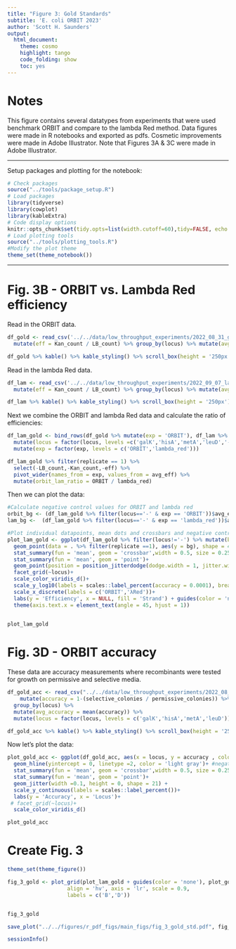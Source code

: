 ```yaml
---
title: "Figure 3: Gold Standards"
subtitle: 'E. coli ORBIT 2023'
author: 'Scott H. Saunders'
output:
  html_document:
    theme: cosmo
    highlight: tango
    code_folding: show
    toc: yes
---
```



# Notes

This figure contains several datatypes from experiments that were used benchmark ORBIT and compare to the lambda Red method. Data figures were made in R notebooks and exported as pdfs. Cosmetic improvements were made in Adobe Illustrator. Note that Figures 3A & 3C were made in Adobe Illustrator.

----

Setup packages and plotting for the notebook:

```r
# Check packages
source("../tools/package_setup.R")
# Load packages
library(tidyverse)
library(cowplot)
library(kableExtra)
# Code display options
knitr::opts_chunk$set(tidy.opts=list(width.cutoff=60),tidy=FALSE, echo = TRUE, message=FALSE, warning=FALSE, fig.align="center", fig.retina = 2)
# Load plotting tools
source("../tools/plotting_tools.R")
#Modify the plot theme
theme_set(theme_notebook())
```

-----

# Fig. 3B - ORBIT vs. Lambda Red efficiency

Read in the ORBIT data.

```r

df_gold <- read_csv('../../data/low_throughput_experiments/2022_08_31_gold_stds.csv') %>% #read in csv
  mutate(eff = Kan_count / LB_count) %>% group_by(locus) %>% mutate(avg_eff = mean(eff)) #calculate efficiency and average efficiency for replicates

df_gold %>% kable() %>% kable_styling() %>% scroll_box(height = '250px')

```

Read in the lambda Red data.

```r

df_lam <- read_csv('../../data/low_throughput_experiments/2022_09_07_lambda_red_galK_AA_eff.csv') %>% #read in csv
  mutate(eff = Kan_count / LB_count) %>% group_by(locus) %>% mutate(avg_eff = mean(eff)) #calculate efficiency and average efficiency for replicates

df_lam %>% kable() %>% kable_styling() %>% scroll_box(height = '250px')

```

Next we combine the ORBIT and lambda Red data and calculate the ratio of efficiencies:

```r
df_lam_gold <- bind_rows(df_gold %>% mutate(exp = 'ORBIT'), df_lam %>% mutate(exp = 'lambda_red')) %>% 
  mutate(locus = factor(locus, levels =c('galK','hisA','metA','leuD','-'))) %>% 
  mutate(exp = factor(exp, levels = c('ORBIT','lambda_red')))

df_lam_gold %>% filter(replicate == 1) %>% 
  select(-LB_count,-Kan_count,-eff) %>% 
  pivot_wider(names_from = exp, values_from = avg_eff) %>% 
  mutate(orbit_lam_ratio = ORBIT / lambda_red)

```

Then we can plot the data:

```r

#Calculate negative control values for ORBIT and lambda red
orbit_bg <- (df_lam_gold %>% filter(locus=='-' & exp == 'ORBIT'))$avg_eff[1]
lam_bg <-  (df_lam_gold %>% filter(locus=='-' & exp == 'lambda_red'))$avg_eff[1]

#Plot individual datapoints, mean dots and crossbars and negative control X's
plot_lam_gold <- ggplot(df_lam_gold %>% filter(locus!='-') %>% mutate(bg = ifelse(exp == 'ORBIT',orbit_bg, lam_bg)), aes(x = exp, y = eff , color = locus)) + 
  geom_point(data = . %>% filter(replicate ==1), aes(y = bg), shape = 4, color= 'light gray')+
  stat_summary(fun = 'mean', geom = 'crossbar',width = 0.5, size = 0.25)+
  stat_summary(fun = 'mean', geom = 'point')+
  geom_point(position = position_jitterdodge(dodge.width = 1, jitter.width = 1), shape = 21) + 
  facet_grid(~locus)+
  scale_color_viridis_d()+
  scale_y_log10(labels = scales::label_percent(accuracy = 0.0001), breaks = c(0.000001, 0.0001, 0.01)) + 
  scale_x_discrete(labels = c('ORBIT','λRed'))+
  labs(y = 'Efficiency', x = NULL, fill = 'Strand') + guides(color = 'none') +
  theme(axis.text.x = element_text(angle = 45, hjust = 1))
  

plot_lam_gold
```

# Fig. 3D - ORBIT accuracy

These data are accuracy measurements where recombinants were tested for growth on permissive and selective media. 

```r
df_gold_acc <- read_csv("../../data/low_throughput_experiments/2022_08_30_gold_std_2_accuracy.csv") %>% 
    mutate(accuracy = 1-(selective_colonies / permissive_colonies)) %>% 
  group_by(locus) %>% 
  mutate(avg_accuracy = mean(accuracy)) %>% 
  mutate(locus = factor(locus, levels = c('galK','hisA','metA','leuD')))

df_gold_acc %>% kable() %>% kable_styling() %>% scroll_box(height = '250px')
```

Now let's plot the data:

```r
plot_gold_acc <- ggplot(df_gold_acc, aes(x = locus, y = accuracy , color = locus)) + 
  geom_hline(yintercept = 0, linetype =2, color = 'light gray')+ #negative control accuracy was 0
  stat_summary(fun = 'mean', geom = 'crossbar',width = 0.5, size = 0.25)+
  stat_summary(fun = 'mean', geom = 'point')+
  geom_jitter(width =0.1, height = 0, shape = 21) + 
  scale_y_continuous(labels = scales::label_percent())+
  labs(y = 'Accuracy', x = 'Locus')+
 # facet_grid(~locus)+
  scale_color_viridis_d()

plot_gold_acc

```

# Create Fig. 3

```r
theme_set(theme_figure())

fig_3_gold <- plot_grid(plot_lam_gold + guides(color = 'none'), plot_gold_acc + guides(color = 'none'), ncol = 1, rel_heights = c(1,0.66),
                   align = 'hv', axis = 'lr', scale = 0.9,
                   labels = c('B','D'))


fig_3_gold

save_plot("../../figures/r_pdf_figs/main_figs/fig_3_gold_std.pdf", fig_3_gold, base_width = 3.5, base_height = 3.75)
```

```r
sessionInfo()
```
